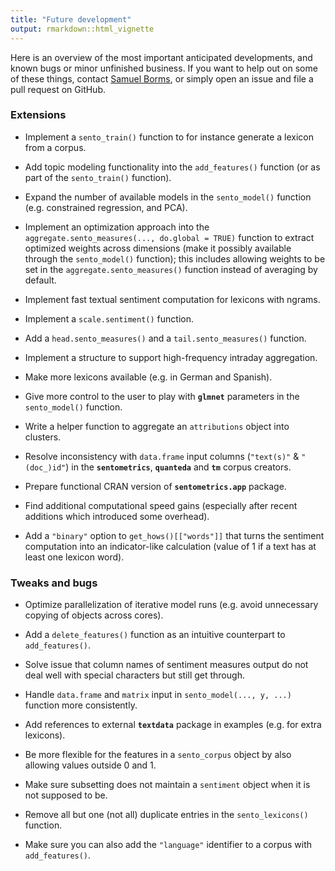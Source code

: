 ```yaml
---
title: "Future development"
output: rmarkdown::html_vignette
---
```


Here is an overview of the most important anticipated developments, and known bugs or minor unfinished business. If you want to help out on some of these things, contact [Samuel Borms](mailto:borms_sam@hotmail.com), or simply open an issue and file a pull request on GitHub.

### Extensions

- Implement a `sento_train()` function to for instance generate a lexicon from a corpus.

- Add topic modeling functionality into the `add_features()` function (or as part of the `sento_train()` function).

- Expand the number of available models in the `sento_model()` function (e.g. constrained regression, and PCA).

- Implement an optimization approach into the `aggregate.sento_measures(..., do.global = TRUE)` function to extract optimized weights across dimensions (make it possibly available through the `sento_model()` function); this includes allowing weights to be set in the `aggregate.sento_measures()` function instead of averaging by default.

- Implement fast textual sentiment computation for lexicons with ngrams.

- Implement a `scale.sentiment()` function.

- Add a `head.sento_measures()` and a `tail.sento_measures()` function.

- Implement a structure to support high-frequency intraday aggregation.

- Make more lexicons available (e.g. in German and Spanish).

- Give more control to the user to play with **`glmnet`** parameters in the `sento_model()` function.

- Write a helper function to aggregate an `attributions` object into clusters.

- Resolve inconsistency with `data.frame` input columns (`"text(s)"` & `"(doc_)id"`) in the **`sentometrics`**, **`quanteda`** and **`tm`** corpus creators.

- Prepare functional CRAN version of **`sentometrics.app`** package.

- Find additional computational speed gains (especially after recent additions which introduced some overhead).

- Add a `"binary"` option to `get_hows()[["words"]]` that turns the sentiment computation into an indicator-like calculation (value of 1 if a text has at least one lexicon word).

### Tweaks and bugs

- Optimize parallelization of iterative model runs (e.g. avoid unnecessary copying of objects across cores).

- Add a `delete_features()` function as an intuitive counterpart to `add_features()`.

- Solve issue that column names of sentiment measures output do not deal well with special characters but still get through.

- Handle `data.frame` and `matrix` input in `sento_model(..., y, ...)` function more consistently.

- Add references to external **`textdata`** package in examples (e.g. for extra lexicons).

- Be more flexible for the features in a `sento_corpus` object by also allowing values outside 0 and 1.

- Make sure subsetting does not maintain a `sentiment` object when it is not supposed to be.

- Remove all but one (not all) duplicate entries in the `sento_lexicons()` function.

- Make sure you can also add the `"language"` identifier to a corpus with `add_features()`.

